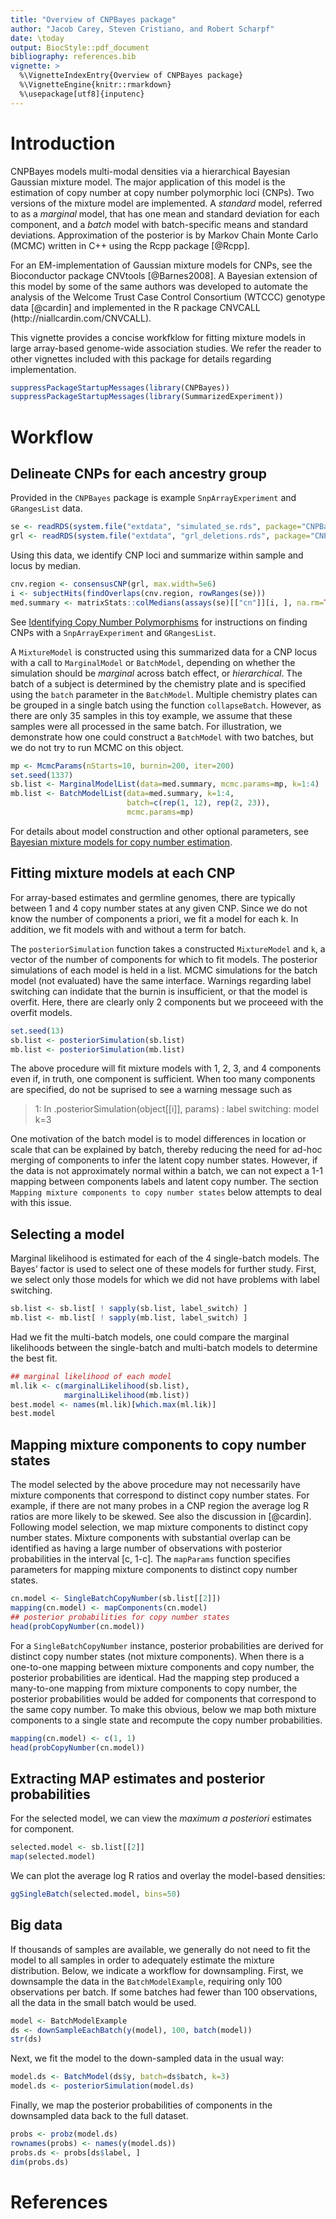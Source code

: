 ```yaml
---
title: "Overview of CNPBayes package"
author: "Jacob Carey, Steven Cristiano, and Robert Scharpf"
date: \today
output: BiocStyle::pdf_document
bibliography: references.bib
vignette: >
  %\VignetteIndexEntry{Overview of CNPBayes package}
  %\VignetteEngine{knitr::rmarkdown}
  %\usepackage[utf8]{inputenc} 
---
```


# Introduction

CNPBayes models multi-modal densities via a hierarchical Bayesian
Gaussian mixture model.  The major application of this model is the
estimation of copy number at copy number polymorphic loci (CNPs). Two
versions of the mixture model are implemented.  A *standard* model,
referred to as a *marginal* model, that has one mean and standard
deviation for each component, and a *batch* model with batch-specific
means and standard deviations. Approximation of the posterior is by
Markov Chain Monte Carlo (MCMC) written in C++ using the Rcpp package
[@Rcpp].  

For an EM-implementation of Gaussian mixture models for CNPs, see the
Bioconductor package CNVtools [@Barnes2008].  A Bayesian extension of
this model by some of the same authors was developed to automate the
analysis of the Welcome Trust Case Control Consortium (WTCCC) genotype
data [@cardin] and implemented in the R package CNVCALL
(http://niallcardin.com/CNVCALL).

This vignette provides a concise workfklow for fitting mixture models
in large array-based genome-wide association studies.  We refer the
reader to other vignettes included with this package for details
regarding implementation.

```r
suppressPackageStartupMessages(library(CNPBayes))
suppressPackageStartupMessages(library(SummarizedExperiment))
```

# Workflow

## Delineate CNPs for each ancestry group

Provided in the `CNPBayes` package is example `SnpArrayExperiment` and `GRangesList` data.

```r
se <- readRDS(system.file("extdata", "simulated_se.rds", package="CNPBayes"))
grl <- readRDS(system.file("extdata", "grl_deletions.rds", package="CNPBayes"))
```

Using this data, we identify CNP loci and summarize within sample and locus by median.

```r
cnv.region <- consensusCNP(grl, max.width=5e6)
i <- subjectHits(findOverlaps(cnv.region, rowRanges(se)))
med.summary <- matrixStats::colMedians(assays(se)[["cn"]][i, ], na.rm=TRUE)
```

See [Identifying Copy Number Polymorphisms](FindCNPs.pdf) for instructions on finding CNPs with a `SnpArrayExperiment` and `GRangesList`.

A `MixtureModel` is constructed using this summarized data for a CNP locus with
a call to `MarginalModel` or `BatchModel`, depending on whether the simulation
should be *marginal* across batch effect, or *hierarchical*. The batch of a
subject is determined by the chemistry plate and is specified using the `batch`
parameter in the `BatchModel`. Multiple chemistry plates can be grouped in a
single batch using the function `collapseBatch`. However, as there are only 35
samples in this toy example, we assume that these samples were all processed in
the same batch. For illustration, we demonstrate how one could construct a
`BatchModel` with two batches, but we do not try to run MCMC on this object.

```r
mp <- McmcParams(nStarts=10, burnin=200, iter=200)
set.seed(1337)
sb.list <- MarginalModelList(data=med.summary, mcmc.params=mp, k=1:4)
mb.list <- BatchModelList(data=med.summary, k=1:4,
                          batch=c(rep(1, 12), rep(2, 23)),
                          mcmc.params=mp)
```

For details about model construction and other optional parameters, see [Bayesian mixture models for copy number estimation](Implementation.pdf).

## Fitting mixture models at each CNP

For array-based estimates and germline genomes, there are typically
between 1 and 4 copy number states at any given CNP.  Since we do not
know the number of components a priori, we fit a model for each k.
In addition, we fit models with and without a term for batch.

The `posteriorSimulation` function takes a constructed `MixtureModel` and `k`, a
vector of the number of components for which to fit models. The posterior
simulations of each model is held in a list. MCMC simulations for the batch
model (not evaluated) have the same interface. Warnings regarding label
switching can indidate that the burnin is insufficient, or that the model is
overfit. Here, there are clearly only 2 components but we proceeed with the
overfit models.

```r
set.seed(13)
sb.list <- posteriorSimulation(sb.list)
mb.list <- posteriorSimulation(mb.list)
```


The above procedure will fit mixture models with 1, 2, 3, and 4 components even if, in truth, one component is sufficient. When too many components are specified, do not be suprised to see a warning message such as

> 1: In .posteriorSimulation(object[[i]], params) :
>  label switching: model k=3

One motivation of the batch model is to model differences in location or scale that can be explained by batch, thereby reducing the need for ad-hoc merging of components to infer the latent copy number states.  However, if the data is not approximately normal within a batch, we can not expect a 1-1 mapping between components labels and latent copy number. The section `Mapping mixture components to copy number states` below attempts to deal with this issue. 


## Selecting a model

Marginal likelihood is estimated for each of the 4 single-batch models. The
Bayes' factor is used to select one of these models for further study. First, we select only those models for which we did not have problems with label switching.

```r
sb.list <- sb.list[ ! sapply(sb.list, label_switch) ]
mb.list <- mb.list[ ! sapply(mb.list, label_switch) ]
```

Had we fit the multi-batch models, one could compare the marginal likelihoods between
the single-batch and multi-batch models to determine the best fit.

```r
## marginal likelihood of each model
ml.lik <- c(marginalLikelihood(sb.list),
            marginalLikelihood(mb.list))
best.model <- names(ml.lik)[which.max(ml.lik)]
best.model

```

## Mapping mixture components to copy number states

The model selected by the above procedure may not necessarily have mixture
components that correspond to distinct copy number states. For example, if there
are not many probes in a CNP region the average log R ratios are more likely to
be skewed. See also the discussion in [@cardin]. Following model selection, we
map mixture components to distinct copy number states. Mixture components with
substantial overlap can be identified as having a large number of observations
with posterior probabilities in the interval [c, 1-c]. The `mapParams` function
specifies parameters for mapping mixture components to distinct copy number
states.

```r
cn.model <- SingleBatchCopyNumber(sb.list[[2]])
mapping(cn.model) <- mapComponents(cn.model)
## posterior probabilities for copy number states
head(probCopyNumber(cn.model))
```

For a `SingleBatchCopyNumber` instance, posterior probabilities are derived for
 distinct copy number states (not mixture components). When there is a
 one-to-one mapping between mixture components and copy number, the posterior
 probabilities are identical. Had the mapping step produced a many-to-one
 mapping from mixture components to copy number, the posterior probabilities
 would be added for components that correspond to the same copy number. To make
 this obvious, below we map both mixture components to a single state and
 recompute the copy number probabilities.

```r
mapping(cn.model) <- c(1, 1)
head(probCopyNumber(cn.model))
```
  
## Extracting MAP estimates and posterior probabilities

For the selected model, we can view the *maximum a posteriori* estimates for
component.
```r
selected.model <- sb.list[[2]]
map(selected.model)
```

We can plot the average log R ratios and overlay the model-based densities:

```r
ggSingleBatch(selected.model, bins=50)
```

## Big data

If thousands of samples are available, we generally do not need to fit the model to all samples in order to adequately estimate the mixture distribution. Below, we indicate a workflow for downsampling. First, we downsample the data in the `BatchModelExample`, requiring only 100 observations per batch.  If some batches had fewer than 100 observations, all the data in the small batch would be used.

```r
model <- BatchModelExample
ds <- downSampleEachBatch(y(model), 100, batch(model))
str(ds)
```

Next, we fit the model to the down-sampled data in the usual way:

```r
model.ds <- BatchModel(ds$y, batch=ds$batch, k=3)
model.ds <- posteriorSimulation(model.ds)
```

Finally, we map the posterior probabilities of components in the downsampled data back to the full dataset.

```r
probs <- probz(model.ds)
rownames(probs) <- names(y(model.ds))
probs.ds <- probs[ds$label, ]
dim(probs.ds)
```

# References
